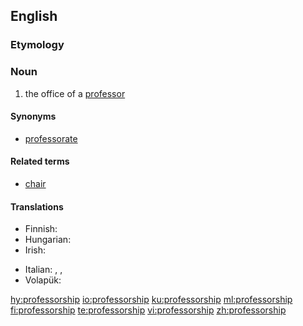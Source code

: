 ==English==

===Etymology===
{{suffix|professor|ship|lang=en}}

===Noun===
{{en-noun}}

# the office of a [[professor]]

====Synonyms====
* [[professorate]]

====Related terms====
* [[chair]]

====Translations====
{{trans-top|the office of a professor}}
* Finnish: {{t+|fi|professuuri}}
* Hungarian: {{t|hu|tanszék}}
* Irish: {{t|ga|ollúnacht|f}}
{{trans-mid}}
* Italian: {{t|it|professorato|m}}, {{t|it|ordinariato|m}}, {{t+|it|cattedra|f}}
* Volapük: {{t+|vo|profäsor}}
{{trans-bottom}}

[[hy:professorship]]
[[io:professorship]]
[[ku:professorship]]
[[ml:professorship]]
[[fi:professorship]]
[[te:professorship]]
[[vi:professorship]]
[[zh:professorship]]